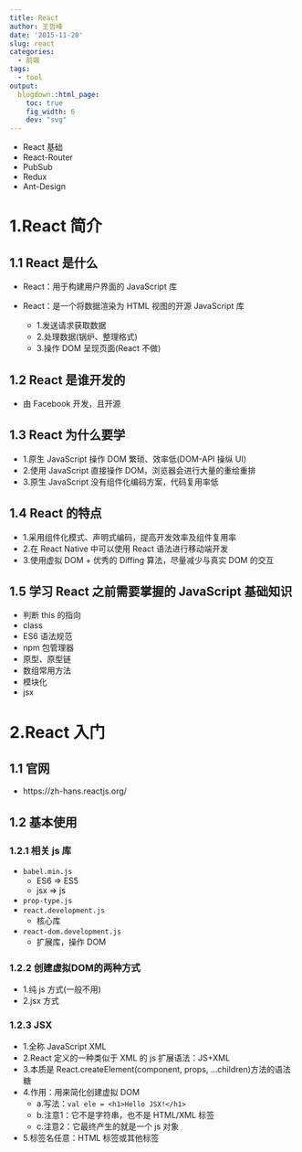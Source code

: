 ```yaml
---
title: React
author: 王哲峰
date: '2015-11-20'
slug: react
categories:
  - 前端
tags:
  - tool
output:
  blogdown::html_page:
    toc: true
    fig_width: 6
    dev: "svg"
---
```


- React 基础
- React-Router
- PubSub
- Redux
- Ant-Design

# 1.React 简介

## 1.1 React 是什么

- React：用于构建用户界面的 JavaScript 库
- React：是一个将数据渲染为 HTML 视图的开源 JavaScript 库

    - 1.发送请求获取数据
    - 2.处理数据(锅炉、整理格式)
    - 3.操作 DOM 呈现页面(React 不做)

## 1.2 React 是谁开发的

- 由 Facebook 开发，且开源

## 1.3 React 为什么要学

- 1.原生 JavaScript 操作 DOM 繁琐、效率低(DOM-API 操纵 UI)
- 2.使用 JavaScript 直接操作 DOM，浏览器会进行大量的重绘重排
- 3.原生 JavaScript 没有组件化编码方案，代码复用率低

## 1.4 React 的特点


- 1.采用组件化模式、声明式编码，提高开发效率及组件复用率
- 2.在 React Native 中可以使用 React 语法进行移动端开发
- 3.使用虚拟 DOM + 优秀的 Diffing 算法，尽量减少与真实 DOM 的交互

## 1.5 学习 React 之前需要掌握的 JavaScript 基础知识

- 判断 this 的指向
- class
- ES6 语法规范
- npm 包管理器
- 原型、原型链
- 数组常用方法
- 模块化
- jsx

# 2.React 入门

## 1.1 官网

- https://zh-hans.reactjs.org/

## 1.2 基本使用

### 1.2.1 相关 js 库

- ``babel.min.js``
    - ES6 => ES5
    - jsx => js
- ``prop-type.js``
- ``react.development.js``
    - 核心库
- ``react-dom.development.js``
    - 扩展库，操作 DOM

### 1.2.2 创建虚拟DOM的两种方式

- 1.纯 js 方式(一般不用)
- 2.jsx 方式

### 1.2.3 JSX 

- 1.全称 JavaScript XML
- 2.React 定义的一种类似于 XML 的 js 扩展语法：JS+XML
- 3.本质是 React.createElement(component, props, ...children)方法的语法糖
- 4.作用：用来简化创建虚拟 DOM
    - a.写法：``val ele = <h1>Hello JSX!</h1>``
    - b.注意1：它不是字符串，也不是 HTML/XML 标签
    - c.注意2：它最终产生的就是一个 js 对象
- 5.标签名任意：HTML 标签或其他标签
